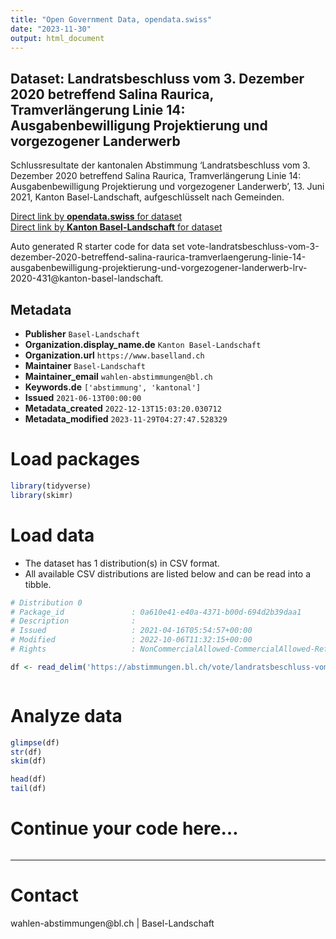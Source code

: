 ```yaml
---
title: "Open Government Data, opendata.swiss"
date: "2023-11-30"
output: html_document
---
```


## Dataset: Landratsbeschluss vom 3. Dezember 2020 betreffend Salina Raurica, Tramverlängerung Linie 14: Ausgabenbewilligung Projektierung und vorgezogener Landerwerb

Schlussresultate der kantonalen Abstimmung 'Landratsbeschluss vom 3. Dezember 2020 betreffend Salina Raurica, Tramverlängerung Linie 14: Ausgabenbewilligung Projektierung und vorgezogener Landerwerb ', 13. Juni 2021, Kanton Basel-Landschaft, aufgeschlüsselt nach Gemeinden.

[Direct link by **opendata.swiss** for dataset](https://opendata.swiss/de/dataset/landratsbeschluss-vom-3-dezember-2020-betreffend-salina-raurica-tramverlangerung-linie-14-ausga)<br>
[Direct link by **Kanton Basel-Landschaft** for dataset](https://abstimmungen.bl.ch/vote/landratsbeschluss-vom-3-dezember-2020-betreffend-salina-raurica-tramverlaengerung-linie-14-ausgabenbewilligung-projektierung-und-vorgezogener-landerwerb-lrv-2020-431/data)

Auto generated R starter code for data set vote-landratsbeschluss-vom-3-dezember-2020-betreffend-salina-raurica-tramverlaengerung-linie-14-ausgabenbewilligung-projektierung-und-vorgezogener-landerwerb-lrv-2020-431@kanton-basel-landschaft.

## Metadata

- **Publisher** `Basel-Landschaft`
- **Organization.display_name.de** `Kanton Basel-Landschaft`
- **Organization.url** `https://www.baselland.ch`
- **Maintainer** `Basel-Landschaft`
- **Maintainer_email** `wahlen-abstimmungen@bl.ch`
- **Keywords.de** `['abstimmung', 'kantonal']`
- **Issued** `2021-06-13T00:00:00`
- **Metadata_created** `2022-12-13T15:03:20.030712`
- **Metadata_modified** `2023-11-29T04:27:47.528329`


# Load packages

```r

library(tidyverse)
library(skimr)

```

# Load data

-   The dataset has 1 distribution(s) in CSV format.
-   All available CSV distributions are listed below and can be read into a tibble.

```r

# Distribution 0
# Package_id               : 0a610e41-e40a-4371-b00d-694d2b39daa1
# Description              : 
# Issued                   : 2021-04-16T05:54:57+00:00
# Modified                 : 2022-10-06T11:32:15+00:00
# Rights                   : NonCommercialAllowed-CommercialAllowed-ReferenceRequired

df <- read_delim('https://abstimmungen.bl.ch/vote/landratsbeschluss-vom-3-dezember-2020-betreffend-salina-raurica-tramverlaengerung-linie-14-ausgabenbewilligung-projektierung-und-vorgezogener-landerwerb-lrv-2020-431/data-csv')



```

# Analyze data

```r

glimpse(df)
str(df)
skim(df)

head(df)
tail(df)

```

# Continue your code here...

```r

```

------------------------------------------------------------------------

# Contact

wahlen-abstimmungen@bl.ch | Basel-Landschaft
